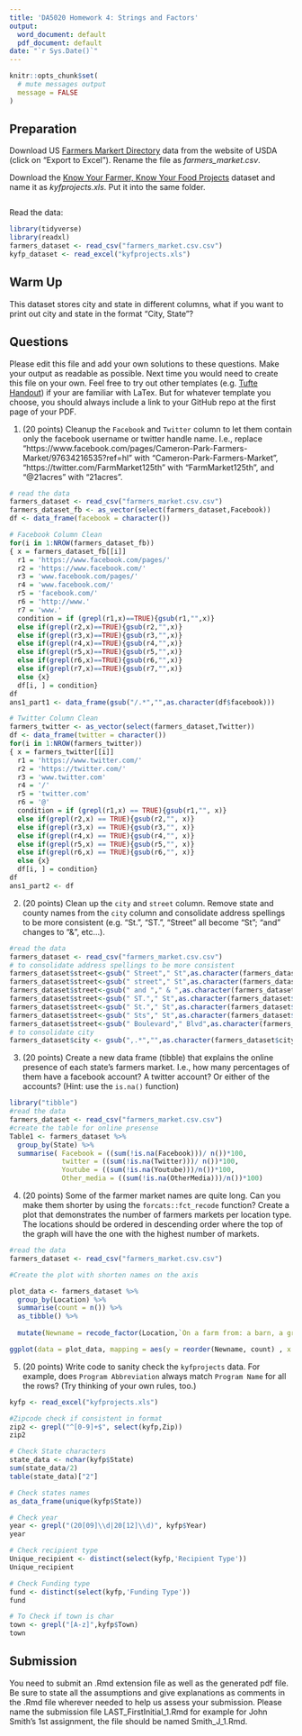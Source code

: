 ---
title: 'DA5020 Homework 4: Strings and Factors'
output:
  word_document: default
  pdf_document: default
date: "`r Sys.Date()`"
---

```{r setup, include=FALSE}
knitr::opts_chunk$set(
  # mute messages output
  message = FALSE
)
```

## Preparation

Download US [Farmers Markert Directory](https://www.ams.usda.gov/local-food-directories/farmersmarkets) data from the website of USDA (click on "Export to Excel"). Rename the file as _farmers_market.csv_.

Download the [Know Your Farmer, Know Your Food Projects](https://catalog.data.gov/dataset/know-your-farmer-know-your-food-projects) dataset and name it as _kyfprojects.xls_. Put it into the same folder.


```{r, eval = FALSE}

```

Read the data:

```{r}

library(tidyverse)
library(readxl)
farmers_dataset <- read_csv("farmers_market.csv.csv")
kyfp_dataset <- read_excel("kyfprojects.xls")

```

## Warm Up

This dataset stores city and state in different columns, what if you want to
print out city and state in the format "City, State"?


## Questions

Please edit this file and add your own solutions to these questions.
Make your output as readable as possible. Next time you would need to create this file on your own. Feel free to try out other templates (e.g. [Tufte Handout](http://rstudio.github.io/tufte/)) if your are familiar with LaTex. But for whatever template you choose, you should always include a link to your GitHub repo at the first page of your PDF.

1. (20 points) Cleanup the `Facebook` and `Twitter` column to let them contain only the facebook username or twitter handle name. I.e., replace "https://www.facebook.com/pages/Cameron-Park-Farmers-Market/97634216535?ref=hl" with "Cameron-Park-Farmers-Market", "https://twitter.com/FarmMarket125th" with "FarmMarket125th", and "\@21acres" with "21acres".

```{r}

# read the data
farmers_dataset <- read_csv("farmers_market.csv.csv")
farmers_dataset_fb <- as_vector(select(farmers_dataset,Facebook))
df <- data_frame(facebook = character())

# Facebook Column Clean 
for(i in 1:NROW(farmers_dataset_fb))
{ x = farmers_dataset_fb[[i]]
  r1 = 'https://www.facebook.com/pages/'
  r2 = 'https://www.facebook.com/' 
  r3 = 'www.facebook.com/pages/'
  r4 = 'www.facebook.com/' 
  r5 = 'facebook.com/'
  r6 = 'http://www.' 
  r7 = 'www.'
  condition = if (grepl(r1,x)==TRUE){gsub(r1,"",x)}
  else if(grepl(r2,x)==TRUE){gsub(r2,"",x)}
  else if(grepl(r3,x)==TRUE){gsub(r3,"",x)}
  else if(grepl(r4,x)==TRUE){gsub(r4,"",x)}
  else if(grepl(r5,x)==TRUE){gsub(r5,"",x)}
  else if(grepl(r6,x)==TRUE){gsub(r6,"",x)}
  else if(grepl(r7,x)==TRUE){gsub(r7,"",x)}
  else {x}
  df[i, ] = condition}
df
ans1_part1 <- data_frame(gsub("/.*","",as.character(df$facebook)))

# Twitter Column Clean
farmers_twitter <- as_vector(select(farmers_dataset,Twitter))
df <- data_frame(twitter = character())
for(i in 1:NROW(farmers_twitter))
{ x = farmers_twitter[[i]]
  r1 = 'https://www.twitter.com/'
  r2 = 'https://twitter.com/'
  r3 = 'www.twitter.com'
  r4 = '/'
  r5 = 'twitter.com'
  r6 = '@'
  condition = if (grepl(r1,x) == TRUE){gsub(r1,"", x)}
  else if(grepl(r2,x) == TRUE){gsub(r2,"", x)}
  else if(grepl(r3,x) == TRUE){gsub(r3,"", x)}
  else if(grepl(r4,x) == TRUE){gsub(r4,"", x)}
  else if(grepl(r5,x) == TRUE){gsub(r5,"", x)}
  else if(grepl(r6,x) == TRUE){gsub(r6,"", x)}
  else {x}
  df[i, ] = condition}
df
ans1_part2 <- df


```


2. (20 points) Clean up the `city` and `street` column. Remove state and county names from the `city` column and consolidate address spellings to be more consistent (e.g. "St.", "ST.", "Street" all become "St"; "and" changes to "&", etc...).
```{r}

#read the data
farmers_dataset <- read_csv("farmers_market.csv.csv")
# to consolidate address spellings to be more consistent
farmers_dataset$street<-gsub(" Street"," St",as.character(farmers_dataset$street),fixed=TRUE)
farmers_dataset$street<-gsub(" street"," St",as.character(farmers_dataset$street),fixed=TRUE)
farmers_dataset$street<-gsub(" and "," & ",as.character(farmers_dataset$street),fixed=TRUE)
farmers_dataset$street<-gsub(" ST."," St",as.character(farmers_dataset$street),fixed=TRUE)
farmers_dataset$street<-gsub(" St."," St",as.character(farmers_dataset$street),fixed=TRUE)
farmers_dataset$street<-gsub(" Sts"," St",as.character(farmers_dataset$street),fixed=TRUE)
farmers_dataset$street<-gsub(" Boulevard"," Blvd",as.character(farmers_dataset$street),fixed=TRUE)
# to consolidate city
farmers_dataset$city <- gsub(",.*","",as.character(farmers_dataset$city),fixed=FALSE)

```


3. (20 points) Create a new data frame (tibble) that explains the online presence of each state's farmers market. I.e., how many percentages of them have a facebook account? A twitter account? Or either of the accounts? (Hint: use the `is.na()` function)

```{r}

library("tibble")
#read the data
farmers_dataset <- read_csv("farmers_market.csv.csv") 
#create the table for online presense
Table1 <- farmers_dataset %>%
  group_by(State) %>%
  summarise( Facebook = ((sum(!is.na(Facebook)))/ n())*100,
             twitter = ((sum(!is.na(Twitter)))/ n())*100,
             Youtube = ((sum(!is.na(Youtube)))/n())*100,
             Other_media = ((sum(!is.na(OtherMedia)))/n())*100)
```


4. (20 points) 
    Some of the farmer market names are quite long. Can you make them shorter by using the `forcats::fct_recode` function? Create a plot that demonstrates the number of farmers markets per location type. The locations should be ordered in descending order where the top of the graph will have the one with the highest number of markets.

```{r}

#read the data
farmers_dataset <- read_csv("farmers_market.csv.csv") 

#Create the plot with shorten names on the axis

plot_data <- farmers_dataset %>%
  group_by(Location) %>%
  summarise(count = n()) %>%
  as_tibble() %>%
  
  mutate(Newname = recode_factor(Location,`On a farm from: a barn, a greenhouse, a tent, a stand, etc` = "On a farm",`Faith-based institution (e.g., church, mosque, synagogue, temple)` = "Faith-based institution"))

ggplot(data = plot_data, mapping = aes(y = reorder(Newname, count) , x = count) )+ geom_point()
```



5. (20 points) Write code to sanity check the `kyfprojects` data. For example, does `Program Abbreviation` always match `Program Name` for all the rows? (Try thinking of your own rules, too.)

```{r}
kyfp <- read_excel("kyfprojects.xls")

#Zipcode check if consistent in format
zip2 <- grepl("^[0-9]+$", select(kyfp,Zip))
zip2 

# Check State characters
state_data <- nchar(kyfp$State)
sum(state_data/2)
table(state_data)["2"]

# Check states names
as_data_frame(unique(kyfp$State)) 

# Check year 
year <- grepl("(20[09]\\d|20[12]\\d)", kyfp$Year)
year 

# Check recipient type 
Unique_recipient <- distinct(select(kyfp,'Recipient Type'))
Unique_recipient

# Check Funding type 
fund <- distinct(select(kyfp,'Funding Type'))
fund

# To Check if town is char
town <- grepl("[A-z]",kyfp$Town)
town
```


## Submission
You need to submit an .Rmd extension file as well as the generated pdf file. Be sure to state all the assumptions and give explanations as comments in the .Rmd file wherever needed to help us assess your submission. Please name the submission file LAST_FirstInitial_1.Rmd for example for John Smith's 1st assignment, the file should be named Smith_J_1.Rmd. 
